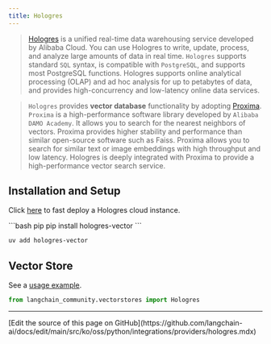 ```yaml
---
title: Hologres
---
```


>[Hologres](https://www.alibabacloud.com/help/en/hologres/latest/introduction) is a unified real-time data warehousing service developed by Alibaba Cloud. You can use Hologres to write, update, process, and analyze large amounts of data in real time.
>`Hologres` supports standard `SQL` syntax, is compatible with `PostgreSQL`, and supports most PostgreSQL functions. Hologres supports online analytical processing (OLAP) and ad hoc analysis for up to petabytes of data, and provides high-concurrency and low-latency online data services.

>`Hologres` provides **vector database** functionality by adopting [Proxima](https://www.alibabacloud.com/help/en/hologres/latest/vector-processing).
>`Proxima` is a high-performance software library developed by `Alibaba DAMO Academy`. It allows you to search for the nearest neighbors of vectors. Proxima provides higher stability and performance than similar open-source software such as Faiss. Proxima allows you to search for similar text or image embeddings with high throughput and low latency. Hologres is deeply integrated with Proxima to provide a high-performance vector search service.

## Installation and Setup

Click [here](https://www.alibabacloud.com/zh/product/hologres) to fast deploy a Hologres cloud instance.

<CodeGroup>
```bash pip
pip install hologres-vector
```

```bash uv
uv add hologres-vector
```
</CodeGroup>

## Vector Store

See a [usage example](/oss/python/integrations/vectorstores/hologres).

```python
from langchain_community.vectorstores import Hologres
```

---

<Callout icon="pen-to-square" iconType="regular">
  [Edit the source of this page on GitHub](https://github.com/langchain-ai/docs/edit/main/src/ko/oss/python/integrations/providers/hologres.mdx)
</Callout>

